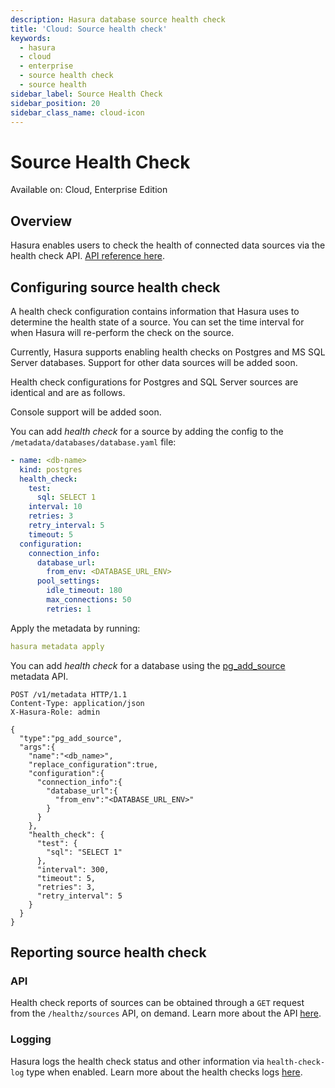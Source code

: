 ```yaml
---
description: Hasura database source health check
title: 'Cloud: Source health check'
keywords:
  - hasura
  - cloud
  - enterprise
  - source health check
  - source health
sidebar_label: Source Health Check
sidebar_position: 20
sidebar_class_name: cloud-icon
---
```



# Source Health Check

<div className='badge badge--primary heading-badge'>Available on: Cloud, Enterprise Edition</div>

## Overview

Hasura enables users to check the health of connected data sources via the health check API.
[API reference here](/api-reference/source-health.mdx).

## Configuring source health check

A health check configuration contains information that Hasura uses to determine the health state of a source. You can
set the time interval for when Hasura will re-perform the check on the source.

Currently, Hasura supports enabling health checks on Postgres and MS SQL Server databases. Support for other data
sources will be added soon.

Health check configurations for Postgres and SQL Server sources are identical and are as follows.

<Tabs groupId="user-preference" className="api-tabs">
<TabItem value="console" label="Console">

Console support will be added soon.

</TabItem>
<TabItem value="cli" label="CLI">

You can add _health check_ for a source by adding the config to the `/metadata/databases/database.yaml` file:

```yaml {3-8}
- name: <db-name>
  kind: postgres
  health_check:
    test:
      sql: SELECT 1
    interval: 10
    retries: 3
    retry_interval: 5
    timeout: 5
  configuration:
    connection_info:
      database_url:
        from_env: <DATABASE_URL_ENV>
      pool_settings:
        idle_timeout: 180
        max_connections: 50
        retries: 1
```

Apply the metadata by running:

```yaml
hasura metadata apply
```

</TabItem>
<TabItem value="api" label="API">

You can add _health check_ for a database using the
[pg_add_source](/api-reference/metadata-api/source.mdx#metadata-pg-add-source) metadata API.

```http {17-24}
POST /v1/metadata HTTP/1.1
Content-Type: application/json
X-Hasura-Role: admin

{
  "type":"pg_add_source",
  "args":{
    "name":"<db_name>",
    "replace_configuration":true,
    "configuration":{
      "connection_info":{
        "database_url":{
          "from_env":"<DATABASE_URL_ENV>"
        }
      }
    },
    "health_check": {
      "test": {
        "sql": "SELECT 1"
      },
      "interval": 300,
      "timeout": 5,
      "retries": 3,
      "retry_interval": 5
    }
  }
}
```

</TabItem>
</Tabs>

## Reporting source health check

### API

Health check reports of sources can be obtained through a `GET` request from the `/healthz/sources` API, on demand.
Learn more about the API [here](/api-reference/source-health.mdx).

### Logging

Hasura logs the health check status and other information via `health-check-log` type when enabled. Learn more about the
health checks logs [here](/deployment/logging.mdx#health-check-log-structure).
